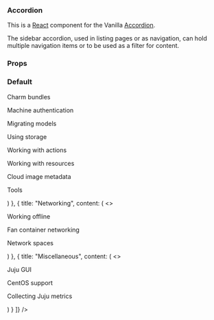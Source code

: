 
<Meta title="Accordion" component={Accordion} decorators={[withKnobs]} />

### Accordion

This is a [React](https://reactjs.org/) component for the Vanilla [Accordion](https://docs.vanillaframework.io/patterns/accordion/).

The sidebar accordion, used in listing pages or as navigation, can hold multiple navigation items or to be used as a filter for content.

### Props

<Props of={Accordion} />

### Default

<Preview>
  <Story name="Default">
    <Accordion
      sections={[
        {
          title: "Advanced topics",
          content: (
            <>
              <p>Charm bundles</p>
              <p>Machine authentication</p>
              <p>Migrating models</p>
              <p>Using storage</p>
              <p>Working with actions</p>
              <p>Working with resources</p>
              <p>Cloud image metadata</p>
              <p>Tools</p>
            </>
          )
        },
        {
          title: "Networking",
          content: (
            <>
              <p>Working offline</p>
              <p>Fan container networking</p>
              <p>Network spaces</p>
            </>
          )
        },
        {
          title: "Miscellaneous",
          content: (
            <>
              <p>Juju GUI</p>
              <p>CentOS support</p>
              <p>Collecting Juju metrics</p>
            </>
          )
        }
      ]}
    />
  </Story>
</Preview>
